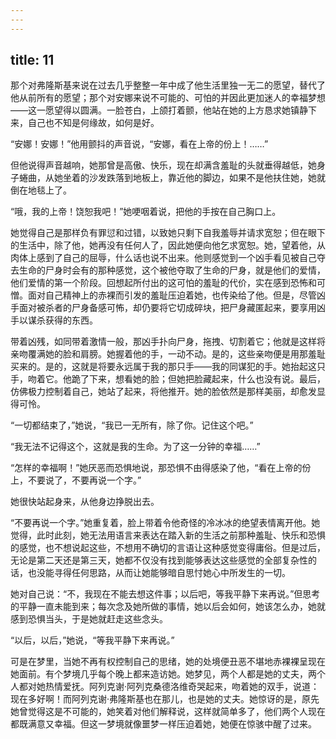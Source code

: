 ```yaml
---
---
---
```

title: 11
---




那个对弗隆斯基来说在过去几乎整整一年中成了他生活里独一无二的愿望，替代了他从前所有的愿望；那个对安娜来说不可能的、可怕的并因此更加迷人的幸福梦想——这一愿望得以圆满。一脸苍白，上颌打着颤，他站在她的上方恳求她镇静下来，自己也不知是何缘故，如何是好。

“安娜！安娜！”他用颤抖的声音说，“安娜，看在上帝的份上！……”

但他说得声音越响，她那曾是高傲、快乐，现在却满含羞耻的头就垂得越低，她身子蜷曲，从她坐着的沙发跌落到地板上，靠近他的脚边，如果不是他扶住她，她就倒在地毯上了。

“哦，我的上帝！饶恕我吧！”她哽咽着说，把他的手按在自己胸口上。

她觉得自己是那样负有罪愆和过错，以致她只剩下自我羞辱并请求宽恕；但在眼下的生活中，除了他，她再没有任何人了，因此她便向他乞求宽恕。她，望着他，从肉体上感到了自己的屈辱，什么话也说不出来。他则感觉到一个凶手看见被自己夺去生命的尸身时会有的那种感觉，这个被他夺取了生命的尸身，就是他们的爱情，他们爱情的第一个阶段。回想起所付出的这可怕的羞耻的代价，实在感到恐怖和可憎。面对自己精神上的赤裸而引发的羞耻压迫着她，也传染给了他。但是，尽管凶手面对被杀者的尸身备感可怖，却仍要将它切成碎块，把尸身藏匿起来，要享用凶手以谋杀获得的东西。

带着凶残，如同带着激情一般，那凶手扑向尸身，拖拽、切割着它；他就是这样将亲吻覆满她的脸和肩膀。她握着他的手，一动不动。是的，这些亲吻便是用那羞耻买来的。是的，这就是将要永远属于我的那只手——我的同谋犯的手。她抬起这只手，吻着它。他跪了下来，想看她的脸；但她把脸藏起来，什么也没有说。最后，仿佛极力控制着自己，她站了起来，将他推开。她的脸依然是那样美丽，却愈发显得可怜。

“一切都结束了，”她说，“我已一无所有，除了你。记住这个吧。”

“我无法不记得这个，这就是我的生命。为了这一分钟的幸福……”

“怎样的幸福啊！”她厌恶而恐惧地说，那恐惧不由得感染了他，“看在上帝的份上，不要说了，不要再说一个字。”

她很快站起身来，从他身边挣脱出去。

“不要再说一个字。”她重复着，脸上带着令他奇怪的冷冰冰的绝望表情离开他。她觉得，此时此刻，她无法用语言来表达在踏入新的生活之前那种羞耻、快乐和恐惧的感觉，也不想说起这些，不想用不确切的言语让这种感觉变得庸俗。但是过后，无论是第二天还是第三天，她都不仅没有找到能够表达这些感觉的全部复杂性的话，也没能寻得任何思路，从而让她能够暗自思忖她心中所发生的一切。

她对自己说：“不，我现在不能去想这件事；以后吧，等我平静下来再说。”但思考的平静一直未能到来；每次念及她所做的事情，她以后会如何，她该怎么办，她就感到恐惧当头，于是她就赶走这些念头。

“以后，以后，”她说，“等我平静下来再说。”

可是在梦里，当她不再有权控制自己的思绪，她的处境便丑恶不堪地赤裸裸呈现在她面前。有个梦境几乎每个晚上都来造访她。她梦见，两个人都是她的丈夫，两个人都对她热情爱抚。阿列克谢·阿列克桑德洛维奇哭起来，吻着她的双手，说道：现在多好啊！而阿列克谢·弗隆斯基也在那儿，也是她的丈夫。她惊讶的是，原先她曾觉得这是不可能的，她笑着对他们解释说，这样就简单多了，他们两个人现在都既满意又幸福。但这一梦境就像噩梦一样压迫着她，她便在惊骇中醒了过来。